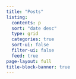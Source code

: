 ```yaml
---
title: "Posts"
listing:
  contents: p
  sort: "date desc"
  type: grid
  categories: true
  sort-ui: false
  filter-ui: false
  feed: true
page-layout: full
title-block-banner: true
---
```



